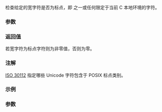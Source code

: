 {{cpp/title|iswpunct}}
{{cpp/string/wide/navbar}}
{{ddcl|header=cwctype|
int iswpunct( std::wint_t ch );
}}

检查给定的宽字符是否为标点，即 {{tt|&lt;nowiki&gt;!"#$%&amp;'()*+,-./:;&lt;=&gt;?@[\]^_`{|}~&lt;/nowiki&gt;}} 之一或任何限定于当前 C 本地环境的字符。

{{cpp/string/wide/wint_t args}}

===参数===
{{par begin}}
{{par|ch|宽字符}}
{{par end}}

===返回值===
若宽字符为标点字符则为非零值，否则为零。

===注解===
[https://www.open-std.org/JTC1/SC35/WG5/docs/30112d10.pdf ISO 30112] 指定哪些 Unicode 字符包含于 POSIX 标点类别。

===示例===
{{example
|code=
#include &lt;clocale&gt;
#include &lt;cwctype&gt;
#include &lt;iostream&gt;

int main()
{
    wchar_t c = L'\u2051'; // 双星号 ('⁑')

    std::cout &lt;&lt; std::hex &lt;&lt; std::showbase &lt;&lt; std::boolalpha
              &lt;&lt; "默认本地环境中, iswpunct("
              &lt;&lt; static_cast&lt;std::wint_t&gt;(c) &lt;&lt; ") = "
              &lt;&lt; static_cast&lt;bool&gt;(std::iswpunct(c)) &lt;&lt; '\n';

    std::setlocale(LC_ALL, "en_US.utf8");
    std::cout &lt;&lt; "Unicode 本地环境中, iswpunct("
              &lt;&lt; static_cast&lt;std::wint_t&gt;(c) &lt;&lt; ") = "
              &lt;&lt; static_cast&lt;bool&gt;(std::iswpunct(c)) &lt;&lt; '\n';
}
|output=
默认本地环境中, iswpunct(0x2051) = false
Unicode 本地环境中, iswpunct(0x2051) = true
}}

===参数===
{{dsc begin}}
{{dsc inc|cpp/locale/dsc ispunct}}
{{dsc inc|cpp/string/byte/dsc ispunct}}
{{dsc see c|c/string/wide/iswpunct}}
{{dsc end}}
{{cpp/string/character classes}}

{{langlinks|de|en|es|fr|it|ja|pt|ru}}